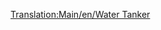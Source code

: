 [[Translation:Main/en/Water Tanker]]{{en/-}}{{Template:Wagon/Fr
|Nom=Wagon-citerne d'eau
|Coût=1 166£ (2 332$)
|Poids=25 / 50 t
|Image=[[File:en/Watertanker.png]]
|Capacité=25000 litres d'eau
|MonoCoût="
|MonoPoids=25 / 55 t
|MonoCapacité=30000 litres d'eau
|MagCoût="
|MagPoids=25 / 57 t
|MagCapacité=32000 litres d'eau
|Description=Les wagons-citerne d'eau transportent l'eau liquide vers les [[Main/fr/Ville|villes]] qui ont un [[Main/fr/Château d'eau|château d'eau]]. Ce wagon n'est disponible que sous le climat [[Main/en/Climat/Fr#Subtropical|subtropical]].
}}